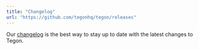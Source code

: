 ```yaml
---
title: "Changelog"
url: "https://github.com/tegonhq/tegon/releases"
---
```


Our [changelog](https://github.com/tegonhq/tegon/releases) is the best way to stay up to date with the latest changes to Tegon.